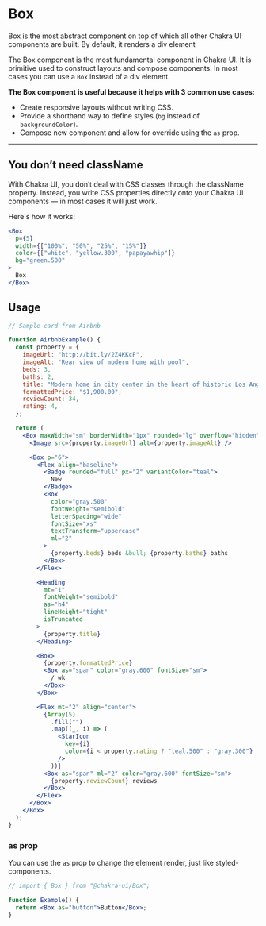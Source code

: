 # Box

Box is the most abstract component on top of which all other Chakra UI
components are built. By default, it renders a div element

The Box component is the most fundamental component in Chakra UI. It is
primitive used to construct layouts and compose components. In most cases you
can use a `Box` instead of a div element.

**The Box component is useful because it helps with 3 common use cases:**

- Create responsive layouts without writing CSS.
- Provide a shorthand way to define styles (`bg` instead of `backgroundColor`).
- Compose new component and allow for override using the `as` prop.

---

## You don’t need className

With Chakra UI, you don’t deal with CSS classes through the className property.
Instead, you write CSS properties directly onto your Chakra UI components — in
most cases it will just work.

Here's how it works:

```jsx
<Box
  p={5}
  width={["100%", "50%", "25%", "15%"]}
  color={["white", "yellow.300", "papayawhip"]}
  bg="green.500"
>
  Box
</Box>
```

## Usage

```jsx
// Sample card from Airbnb

function AirbnbExample() {
  const property = {
    imageUrl: "http://bit.ly/2Z4KKcF",
    imageAlt: "Rear view of modern home with pool",
    beds: 3,
    baths: 2,
    title: "Modern home in city center in the heart of historic Los Angeles",
    formattedPrice: "$1,900.00",
    reviewCount: 34,
    rating: 4,
  };

  return (
    <Box maxWidth="sm" borderWidth="1px" rounded="lg" overflow="hidden">
      <Image src={property.imageUrl} alt={property.imageAlt} />

      <Box p="6">
        <Flex align="baseline">
          <Badge rounded="full" px="2" variantColor="teal">
            New
          </Badge>
          <Box
            color="gray.500"
            fontWeight="semibold"
            letterSpacing="wide"
            fontSize="xs"
            textTransform="uppercase"
            ml="2"
          >
            {property.beds} beds &bull; {property.baths} baths
          </Box>
        </Flex>

        <Heading
          mt="1"
          fontWeight="semibold"
          as="h4"
          lineHeight="tight"
          isTruncated
        >
          {property.title}
        </Heading>

        <Box>
          {property.formattedPrice}
          <Box as="span" color="gray.600" fontSize="sm">
            / wk
          </Box>
        </Box>

        <Flex mt="2" align="center">
          {Array(5)
            .fill("")
            .map((_, i) => (
              <StarIcon
                key={i}
                color={i < property.rating ? "teal.500" : "gray.300"}
              />
            ))}
          <Box as="span" ml="2" color="gray.600" fontSize="sm">
            {property.reviewCount} reviews
          </Box>
        </Flex>
      </Box>
    </Box>
  );
}
```

### as prop

You can use the `as` prop to change the element render, just like
styled-components.

```jsx
// import { Box } from "@chakra-ui/Box";

function Example() {
  return <Box as="button">Button</Box>;
}
```
